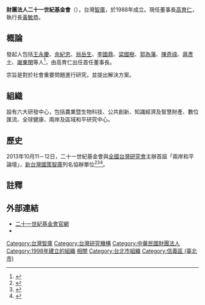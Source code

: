 '''財團法人二十一世紀基金會'''（{{lang-en|21st Century Foundation}}），台灣[[智庫|智庫]]，於1988年成立。現任董事長[[高育仁|高育仁]]，執行長[[黃敏恭|黃敏恭]]。

==概論==
發起人包括[[王永慶|王永慶]]、[[余紀忠|余紀忠]]、[[翁岳生|翁岳生]]、[[李國鼎|李國鼎]]、[[梁國樹|梁國樹]]、[[郭為藩|郭為藩]]、[[陳奇祿|陳奇祿]]、[[蔣彥士|蔣彥士]]、[[謝東閔_(台灣)|謝東閔]]等人<ref>{{cite news|author1=李彥謀|title=二十一世紀基金會 朱立倫的影子內閣|url=http://www.new7.com.tw/NewsView.aspx?i=TXT201503111625368N2|accessdate=2016-07-28|agency=新新聞|date=2015-03-17|archive-url=https://web.archive.org/web/20160811083811/http://www.new7.com.tw/NewsView.aspx?i=TXT201503111625368N2|archive-date=2016-08-11|dead-url=yes}}</ref>，由高育仁出任首任董事長。

宗旨是對於社會重要問題進行研究，並提出解決方案。

==組織==
設有六大研發中心，包括農業暨生物科技、公共創新、知識經濟及智慧財產、數位匯流、全球健康、兩岸及區域和平研究中心。

==歷史==
2013年10月11－12日，二十一世紀基金會與[[全國台灣研究會|全國台灣研究會]]主辦首屆「兩岸和平論壇」，[[新台灣國策智庫|新台灣國策智庫]]列名協辦單位<ref>{{Cite web|url=https://www.nsysu.edu.tw/p/404-1000-84036.php|author=馮昭|language=zh-tw|title=兩岸和平論壇 高育仁：純民間|publisher=中央通訊社|date=2013-10-08|accessdate=2020-01-12|quote=首屆兩岸和平論壇11、12日在上海東郊賓館舉行，……首屆兩岸和平論壇的兩岸主協辦單位各有7個。台灣主辦單位為二十一世紀文教基金會，協辦單位為中山大學社會科學院、中國文化大學社會科學院兩岸與大陸研究中心、政治大學國際事務學院兩岸政經研究中心、淡江大學中國大陸研究所、新台灣國策智庫、國策研究院文教基金會。|archive-date=2020-01-12|archive-url=https://web.archive.org/web/20200112103510/https://www.nsysu.edu.tw/p/404-1000-84036.php|dead-url=no}}</ref><ref>{{Cite web|url=http://www.21stcentury.org.tw/news_detail.php?uID=2&Key=529|author=|language=zh-tw|title=首屆兩岸和平論壇|publisher=二十一世紀基金會|date=2013-10-09|accessdate=2020-01-12|archive-date=2020-09-17|archive-url=https://web.archive.org/web/20200917155046/http://www.21stcentury.org.tw/news_detail.php?uID=2&Key=529|dead-url=no}}</ref><ref>{{Cite web|url=http://140.119.184.164/view/104.php|author=王高成|language=zh-tw|title=首屆和平論壇對兩岸關係的意義|publisher=[[台北論壇基金會|台北論壇基金會]]|date=2013-10-17|accessdate=2020-01-12|quote=此次參與的智庫及學者，不僅有大陸及藍營的代表，更有綠營背景的成員參加，例如新台灣國策智庫及其董事長吳榮義、國策院文教基金會等。|archive-date=2020-09-17|archive-url=https://web.archive.org/web/20200917155032/http://140.119.184.164/view/104.php|dead-url=no}}</ref>。

==註釋==
{{reflist}}
==外部連結==
* [http://www.21stcentury.org.tw/ 二十一世紀基金會官網]{{Wayback|url=http://www.21stcentury.org.tw/ |date=20201211054944 }}
* {{facebook|21stcenturyfoundation}}
[[Category:台灣智庫|Category:台灣智庫]]
[[Category:台灣研究機構|Category:台灣研究機構]]
[[Category:中華民國財團法人|Category:中華民國財團法人]]
[[Category:1998年建立的組織|Category:1998年建立的組織]]
[[Category:中國國民黨組織|相關]]
[[Category:台北市組織|Category:台北市組織]]
[[Category:信義區_(臺北市)|Category:信義區 (臺北市)]]